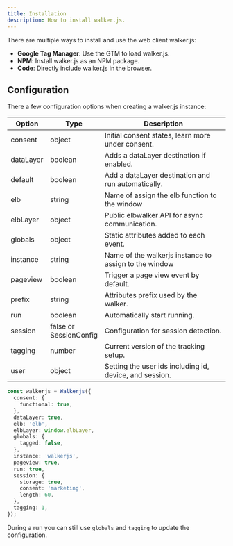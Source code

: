 ```yaml
---
title: Installation
description: How to install walker.js.
---
```



There are multiple ways to install and use the web client walker.js:

- **<Link to="/docs/clients/walkerjs/installation/gtm">Google Tag
  Manager</Link>**: Use the GTM to load walker.js.
- **<Link to="/docs/clients/walkerjs/installation/npm">NPM</Link>**: Install
  walker.js as an NPM package.
- **<Link to="/docs/clients/walkerjs/installation/script">Code</Link>**:
  Directly include walker.js in the browser.

## Configuration

There a few configuration options when creating a walker.js instance:

| Option    | Type                        | Description                                             |
| --------- | --------------------------- | ------------------------------------------------------- |
| consent   | object                      | Initial consent states, learn more under consent.       |
| dataLayer | boolean                     | Adds a dataLayer destination if enabled.                |
| default   | boolean                     | Add a dataLayer destination and run automatically.      |
| elb       | string                      | Name of assign the elb function to the window           |
| elbLayer  | object                      | Public elbwalker API for async communication.           |
| globals   | object                      | Static attributes added to each event.                  |
| instance  | string                      | Name of the walkerjs instance to assign to the window   |
| pageview  | boolean                     | Trigger a page view event by default.                   |
| prefix    | string                      | Attributes prefix used by the walker.                   |
| run       | boolean                     | Automatically start running.                            |
| session   | false or<br />SessionConfig | Configuration for session detection.                    |
| tagging   | number                      | Current version of the tracking setup.                  |
| user      | object                      | Setting the user ids including id, device, and session. |

```ts
const walkerjs = Walkerjs({
  consent: {
    functional: true,
  },
  dataLayer: true,
  elb: 'elb',
  elbLayer: window.elbLayer,
  globals: {
    tagged: false,
  },
  instance: 'walkerjs',
  pageview: true,
  run: true,
  session: {
    storage: true,
    consent: 'marketing',
    length: 60,
  },
  tagging: 1,
});
```

During a run you can still use `globals` and `tagging` to update the
configuration.
